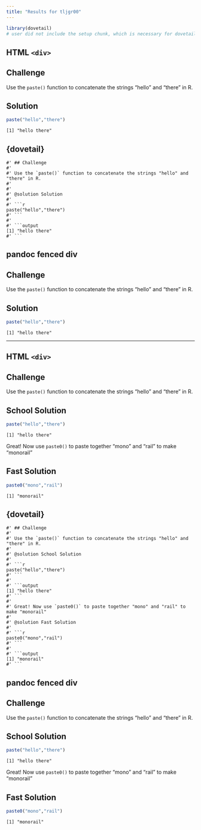 ```yaml
---
title: "Results for tljgr00"
---
```


```r
library(dovetail)
# user did not include the setup chunk, which is necessary for dovetail to work
```


## HTML `<div>`

<div class="challenge">

## Challenge

Use the `paste()` function to concatenate the strings "hello" and "there" in R. 

<div class="solution">

## Solution

```r
paste("hello","there")
```

```output
[1] "hello there"
```

</div>
</div>

## {dovetail}


```challenge
#' ## Challenge
#' 
#' Use the `paste()` function to concatenate the strings "hello" and "there" in R. 
#' 
#' 
#' @solution Solution
#' 
#' ```r
paste("hello","there")
#' ```
#' 
#' ```output
[1] "hello there"
#' ```
```


## pandoc fenced div

::::::::::::::::::::::::::::: challenge

## Challenge

Use the `paste()` function to concatenate the strings "hello" and "there" in R. 

::::::::::::::::::::: solution

## Solution

```r
paste("hello","there")
```

```output
[1] "hello there"
```

::::::::::::::::::::::::::::::
:::::::::::::::::::::::::::::::::::::::

--------------------------------------------------------------------------------

## HTML `<div>`

<div class="challenge">

## Challenge

Use the `paste()` function to concatenate the strings "hello" and "there" in R.

 <div class="solution">

## School Solution

```r
paste("hello","there")
```

```output
[1] "hello there"
```

 </div>

Great! Now use `paste0()` to paste together "mono" and "rail" to make "monorail"

  <div class="solution">

## Fast Solution

```r
paste0("mono","rail")
```

```output
[1] "monorail"
```

 </div>
</div>

## {dovetail}

```challenge
#' ## Challenge
#'
#' Use the `paste()` function to concatenate the strings "hello" and "there" in R.
#'
#' @solution School Solution
#'
#' ```r
paste("hello","there")
#' ```
#'
#' ```output
[1] "hello there"
#' ```
#'
#' Great! Now use `paste0()` to paste together "mono" and "rail" to make "monorail"
#'
#' @solution Fast Solution
#'
#' ```r
paste0("mono","rail")
#' ```
#'
#' ```output
[1] "monorail"
#' ```
```

## pandoc fenced div

::::::::::::::::::::::::::::: challenge

## Challenge

Use the `paste()` function to concatenate the strings "hello" and "there" in R.

::::::::::::::::::::: solution

## School Solution

```r
paste("hello","there")
```

```output
[1] "hello there"
```

::::::::::::::::::::::::::::::

Great! Now use `paste0()` to paste together "mono" and "rail" to make "monorail"

::::::::::::::::::::: solution

## Fast Solution

```r
paste0("mono","rail")
```

```output
[1] "monorail"
```

::::::::::::::::::::::::::::::
:::::::::::::::::::::::::::::::::::::::


